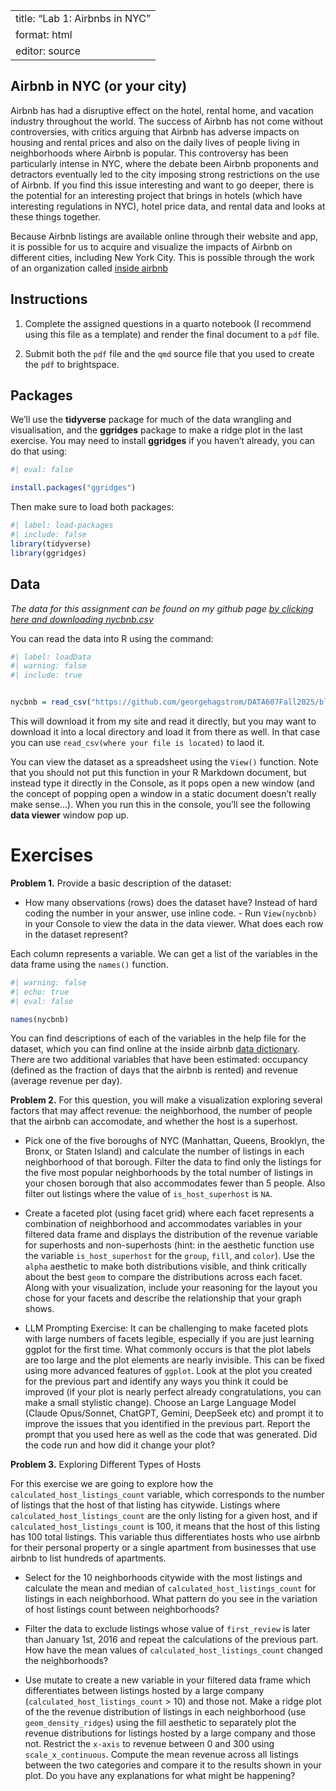 
---
title: "Lab 1: Airbnbs in NYC"
format: html
editor: source
---


## Airbnb in NYC (or your city)

Airbnb has had a disruptive effect on the hotel, rental home, and 
vacation industry throughout the world. The success of Airbnb has not come without controversies, with critics arguing that Airbnb has adverse impacts on housing and rental
prices and also on the daily lives of people living in neighborhoods where Airbnb is popular.
This controversy has been particularly intense in NYC, where the debate been Airbnb proponents
and detractors eventually led to the city imposing strong restrictions on the use of Airbnb. If you find this issue interesting and want to go deeper, there is the potential for
an interesting project that brings in hotels (which have interesting regulations in NYC), hotel price data, and rental data and looks at these things together.

Because Airbnb listings are available online through their website and app, it is possible
for us to acquire and visualize the impacts of Airbnb on different cities, including 
New York City. This is possible through the work of an organization called 
[inside airbnb](https://insideairbnb.com/get-the-data/)

## Instructions

1. Complete the assigned questions in a quarto notebook (I recommend using this file as a template) and render the final document to a `pdf` file. 

2. Submit both the `pdf` file and the `qmd` source file that you used to create the `pdf` to brightspace. 


## Packages

We'll use the **tidyverse** package for much of the data wrangling and visualisation, and
the **ggridges** package to make a ridge plot in the last exercise. You may need to install
**ggridges** if you haven't already, you can do that using:

```r
#| eval: false

install.packages("ggridges")

```

Then make sure to load both packages:
```r
#| label: load-packages
#| include: false
library(tidyverse)
library(ggridges)
```

## Data

*The data for this assignment can be found on my github page [by clicking here and downloading nycbnb.csv](https://github.com/georgehagstrom/DATA607Fall2025/blob/master/data/nyc_airbnb_listings_short.csv)*

You can read the data into R using the command:

```r
#| label: loadData
#| warning: false
#| include: true


nycbnb = read_csv("https://github.com/georgehagstrom/DATA607Fall2025/blob/master/data/nyc_airbnb_listings_short.csv")


```

This will download it from my site and read it directly, but you may want to download it into a local directory and load it from there as well. In that case you can use `read_csv(where your file is located)` to laod it.


You can view the dataset as a spreadsheet using the `View()` function.
Note that you should not put this function in your R Markdown document, but instead type it directly in the Console, as it pops open a new window (and the concept of popping open a window in a static document doesn't really make sense...).
When you run this in the console, you'll see the following **data viewer** window pop up.

# Exercises
                                                                                              
**Problem 1.** Provide a basic description of the dataset: 

- How many observations (rows) does the dataset have? Instead of hard coding the number in your answer, use inline code.   - Run `View(nycbnb)` in your Console to view the data in the data viewer. What does each row in the dataset represent?
                                                                                                                                         
Each column represents a variable. We can get a list of the variables in the data frame using the `names()` function.
                  
```r
#| warning: false
#| echo: true
#| eval: false

names(nycbnb)

```


You can find descriptions of each of the variables in the help file for the dataset, which
you can find online at the inside airbnb [data dictionary](https://docs.google.com/spreadsheets/d/1iWCNJcSutYqpULSQHlNyGInUvHg2BoUGoNRIGa6Szc4/edit?usp=sharing). There are two additional variables that have been estimated: occupancy (defined 
as the fraction of days that the airbnb is rented) and revenue 
(average revenue per day).
                                                                                               
**Problem 2.**  For this question, you will make a visualization exploring several factors that may affect revenue: the neighborhood, the number of people that the airbnb can accomodate, and whether the host is a superhost. 

- Pick one of the five boroughs of NYC (Manhattan, Queens, Brooklyn, the Bronx, or Staten Island) and calculate the number of listings in each neighborhood of that borough. Filter the data to find only the
listings for the five most popular neighborhoods by the total number 
of listings in your chosen borough that also accommodates fewer than 
5 people. Also filter out listings where the value of `is_host_superhost` is `NA`.

- Create a faceted plot (using facet grid) where each facet represents a combination of neighborhood and accommodates variables in your filtered data frame and displays the distribution of the revenue variable for superhosts and non-superhosts (hint: in the aesthetic function use the variable `is_host_superhost` for the `group`, `fill`, and `color`). Use the `alpha` aesthetic to make both distributions visible, and think critically about the best `geom` to 
compare the distributions across each facet. Along with your visualization, include your reasoning for the layout you chose for your facets and describe the relationship that your graph shows.

- LLM Prompting Exercise: It can be challenging to make faceted plots with large numbers of facets legible, especially if you
are just learning ggplot for the first time. What commonly occurs is that the plot labels are too large and the plot elements are nearly invisible. This can be fixed using more advanced features of `ggplot`. Look at the plot you created for the previous part and identify any ways you think it could be improved (if your plot is nearly perfect already congratulations, you can make a small stylistic change). Choose an Large Language Model (Claude Opus/Sonnet, ChatGPT, Gemini,
DeepSeek etc) and prompt it to improve the issues that you identified in the previous part. Report the prompt that you used here as well as the code that was generated. Did the code run and how did it change your plot?

**Problem 3.** Exploring Different Types of Hosts

For this exercise we are going to explore how the 
`calculated_host_listings_count` variable, which corresponds to
the number of listings that the host of that listing has citywide. 
Listings where `calculated_host_listings_count` are the only 
listing for a given host, and if `calculated_host_listings_count` is 100, it means that the host of this listing has 100 total listings.
This variable thus differentiates hosts who use airbnb for their personal property or a single apartment from businesses that use
airbnb to list hundreds of apartments.

- Select for the 10 neighborhoods citywide with the most listings
and calculate the mean and median of `calculated_host_listings_count` for 
listings in each neighborhood. What pattern do you see in the variation of host listings count between neighborhoods?

- Filter the data to exclude listings whose value of `first_review` is later than January 1st, 2016 and repeat the calculations of the previous part. How have the mean values of `calculated_host_listings_count` changed the neighborhoods?

- Use mutate to create a new variable in your filtered data frame which differentiates between listings hosted by a large company (`calculated_host_listings_count` > 10) and those not. Make a ridge plot of the the revenue distribution of listings in each neighborhood (use `geom_density_ridges`) using the fill aesthetic to separately plot the revenue distributions for listings hosted by a large company and those not. Restrict the `x-axis` to revenue between 0 and 300 using `scale_x_continuous`. Compute the mean revenue across all listings between the two categories and compare it to the results shown in your plot. Do you have any explanations for what might be happening? 



